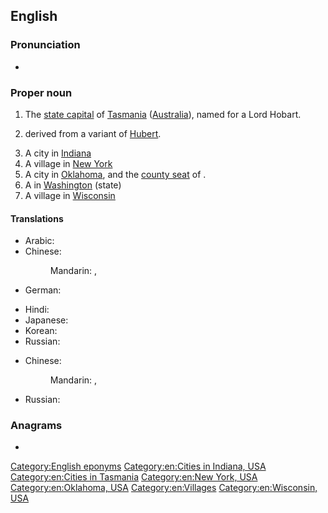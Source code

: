==English==
{{wikipedia}}

===Pronunciation===
* {{audio|En-au-Hobart.oga|Audio (AUS)|lang=en}}

===Proper noun===
{{en-proper noun}}

# The [[state capital]] of [[Tasmania]] ([[Australia]]), named for a Lord Hobart.
# {{surname|[[patronymic]] English|lang=en|from=given names|dot=}} derived from a variant of [[Hubert]].
# A city in [[Indiana]]
# A village in [[New York]]
# A city in [[Oklahoma]], and the [[county seat]] of {{l|en|Kiowa County}}.
# A {{w|census-designated place}} in [[Washington]] (state)
# A village in [[Wisconsin]]

====Translations====
{{trans-top|capital of Tasmania}}
* Arabic: {{t|ar|هُوبَارْت|m|tr=hubart}}
* Chinese:
*: Mandarin: {{t|cmn|霍巴特|tr=Huòbātè|sc=Hani}}, {{t+|cmn|荷巴特|tr=Hébātè|sc=Hani}}
* German: {{t|de|Hobart}}
{{trans-mid}}
* Hindi: {{t|hi|होबार्ट|tr=hōbārṭ}}
* Japanese: {{t|ja|ホバート|tr=Hobāto}}
* Korean: {{t|ko|호바트|tr=Hobateu}}
* Russian: {{t+|ru|Хо́барт|m}}
{{trans-bottom}}

{{trans-top|surname}}
* Chinese:
*: Mandarin: {{t|cmn|霍巴特|tr=Huòbātè|sc=Hani}}, {{t+|cmn|荷巴特|tr=Hébātè|sc=Hani}}
{{trans-mid}}
* Russian: {{t-needed|ru}}
{{trans-bottom}}

===Anagrams===
* {{anagrams|en|a=abhort|athrob|brotha|hotbar}}

[[Category:English eponyms]]
[[Category:en:Cities in Indiana, USA]]
[[Category:en:Cities in Tasmania]]
[[Category:en:New York, USA]]
[[Category:en:Oklahoma, USA]]
[[Category:en:Villages]]
[[Category:en:Wisconsin, USA]]